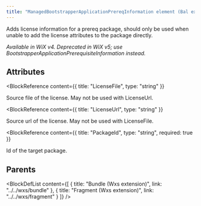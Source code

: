 ```yaml
---
title: "ManagedBootstrapperApplicationPrereqInformation element (Bal extension)"
---
```



Adds license information for a prereq package, should only be used when unable to add the license attributes to the package directly.

 _Available in WiX v4. Deprecated in WiX v5; use BootstrapperApplicationPrerequisiteInformation instead._


## Attributes

<BlockWrapper>

  <BlockReference
    content={{
      title: "LicenseFile",
      type: "string"
    }}
  >
  Source file of the license. May not be used with LicenseUrl.
  </BlockReference>

  <BlockReference
    content={{
      title: "LicenseUrl",
      type: "string"
    }}
  >
  Source url of the license. May not be used with LicenseFile.
  </BlockReference>

  <BlockReference
    content={{
      title: "PackageId",
      type: "string",
      required: true
    }}
  >
  Id of the target package.
  </BlockReference>

</BlockWrapper>


## Parents

<BlockDefList content={[
    {
      title: "Bundle (Wxs extension)",
      link: "../../wxs/bundle"
    },
    {
      title: "Fragment (Wxs extension)",
      link: "../../wxs/fragment"
    }
  ]}
/>